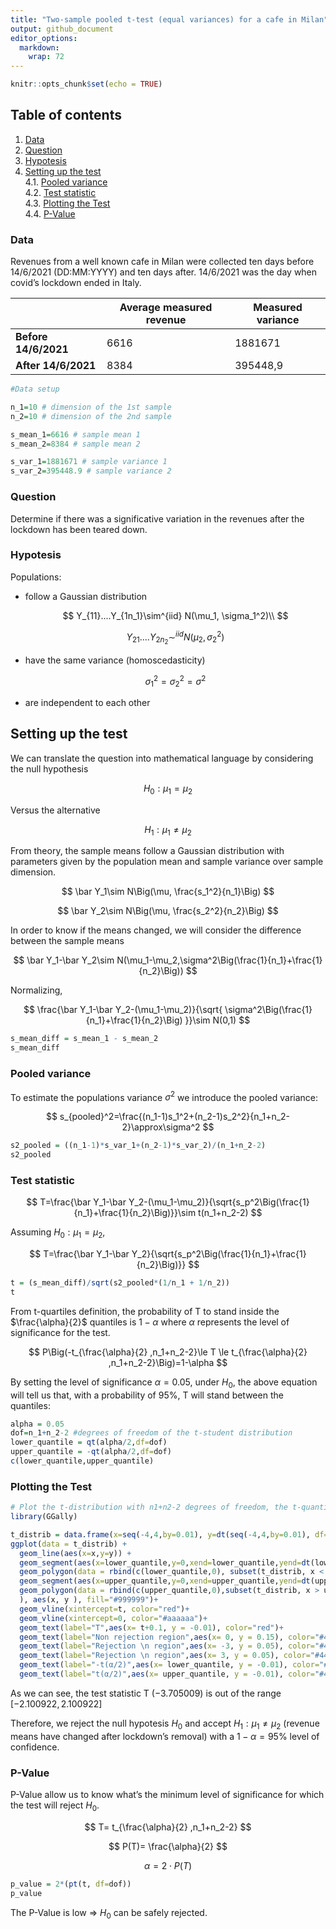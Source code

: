```yaml
---
title: "Two-sample pooled t-test (equal variances) for a cafe in Milan"
output: github_document
editor_options: 
  markdown: 
    wrap: 72
---
```


```r
knitr::opts_chunk$set(echo = TRUE)
```

## Table of contents

1.  [Data](#data)
2.  [Question](#question)
3.  [Hypotesis](#hypotesis)
4.  [Setting up the test](#setting-up-the-test) <br> 4.1. [Pooled
    variance](#pooled-variance) <br> 4.2. [Test
    statistic](#test-statistic) <br> 4.3. [Plotting the
    Test](#plotting-the-test) <br> 4.4. [P-Value](#p-value)

### Data {#data}

Revenues from a well known cafe in Milan were collected ten days before
14/6/2021 (DD:MM:YYYY) and ten days after. 14/6/2021 was the day when
covid's lockdown ended in Italy.

|                      | Average measured revenue | Measured variance |
|----------------------|--------------------------|-------------------|
| **Before 14/6/2021** | 6616                     | 1881671           |
| **After 14/6/2021**  | 8384                     | 395448,9          |

```r
#Data setup

n_1=10 # dimension of the 1st sample
n_2=10 # dimension of the 2nd sample

s_mean_1=6616 # sample mean 1
s_mean_2=8384 # sample mean 2

s_var_1=1881671 # sample variance 1
s_var_2=395448.9 # sample variance 2
```

### Question {#question}

Determine if there was a significative variation in the revenues after
the lockdown has been teared down.

### Hypotesis {#hypotesis}

Populations:

-   follow a Gaussian distribution

    $$
    Y_{11}....Y_{1n_1}\sim^{iid} N(\mu_1, \sigma_1^2)\\
    $$

    $$
    Y_{21}....Y_{2n_2}\sim^{iid} N(\mu_2, \sigma_2^2)
    $$

-   have the same variance (homoscedasticity)

    $$
    \sigma_1^2=\sigma_2^2=\sigma^2
    $$

-   are independent to each other

## Setting up the test {#setting-up-the-test}

We can translate the question into mathematical language by considering
the null hypothesis

$$
H_0:\mu_1=\mu_2
$$

Versus the alternative

$$
H_1:\mu_1\ne\mu_2
$$

From theory, the sample means follow a Gaussian distribution with
parameters given by the population mean and sample variance over sample
dimension.

$$
\bar Y_1\sim N\Big(\mu, \frac{s_1^2}{n_1}\Big)
$$

$$
\bar Y_2\sim N\Big(\mu, \frac{s_2^2}{n_2}\Big)
$$

In order to know if the means changed, we will consider the difference
between the sample means

$$
\bar Y_1-\bar Y_2\sim N(\mu_1-\mu_2,\sigma^2\Big(\frac{1}{n_1}+\frac{1}{n_2}\Big))
$$

Normalizing,

$$
\frac{\bar Y_1-\bar Y_2-(\mu_1-\mu_2)}{\sqrt{
\sigma^2\Big(\frac{1}{n_1}+\frac{1}{n_2}\Big)
}}\sim N(0,1)
$$

```r
s_mean_diff = s_mean_1 - s_mean_2
s_mean_diff
```

### Pooled variance {#pooled-variance}

To estimate the populations variance $\sigma^2$ we introduce the pooled
variance:

$$
s_{pooled}^2=\frac{(n_1-1)s_1^2+(n_2-1)s_2^2}{n_1+n_2-2}\approx\sigma^2
$$

```r
s2_pooled = ((n_1-1)*s_var_1+(n_2-1)*s_var_2)/(n_1+n_2-2)
s2_pooled
```

### Test statistic {#test-statistic}

$$
T=\frac{\bar Y_1-\bar Y_2-(\mu_1-\mu_2)}{\sqrt{s_p^2\Big(\frac{1}{n_1}+\frac{1}{n_2}\Big)}}\sim t(n_1+n_2-2)
$$

Assuming $H_0:\mu_1=\mu_2$,

$$
T=\frac{\bar Y_1-\bar Y_2}{\sqrt{s_p^2\Big(\frac{1}{n_1}+\frac{1}{n_2}\Big)}}
$$

```r
t = (s_mean_diff)/sqrt(s2_pooled*(1/n_1 + 1/n_2))
t
```

From t-quartiles definition, the probability of T to stand inside the
$\frac{\alpha}{2}$ quantiles is $1-\alpha$ where $\alpha$ represents the
level of significance for the test.

$$
P\Big(-t_{\frac{\alpha}{2} ,n_1+n_2-2}\le 
T
\le t_{\frac{\alpha}{2} ,n_1+n_2-2}\Big)=1-\alpha
$$

By setting the level of significance $\alpha = 0.05$, under $H_0$, the
above equation will tell us that, with a probability of 95%, T will
stand between the quantiles:

```r
alpha = 0.05
dof=n_1+n_2-2 #degrees of freedom of the t-student distribution
lower_quantile = qt(alpha/2,df=dof)
upper_quantile = -qt(alpha/2,df=dof)
c(lower_quantile,upper_quantile)
```

### Plotting the Test {#plotting-the-test}

```r
# Plot the t-distribution with n1+n2-2 degrees of freedom, the t-quantiles and the test statistic using GGPlot
library(GGally)

t_distrib = data.frame(x=seq(-4,4,by=0.01), y=dt(seq(-4,4,by=0.01), df=dof))
ggplot(data = t_distrib) + 
  geom_line(aes(x=x,y=y)) + 
  geom_segment(aes(x=lower_quantile,y=0,xend=lower_quantile,yend=dt(lower_quantile,dof))) + 
  geom_polygon(data = rbind(c(lower_quantile,0), subset(t_distrib, x < lower_quantile)), aes(x, y), fill="#999999")+
  geom_segment(aes(x=upper_quantile,y=0,xend=upper_quantile,yend=dt(upper_quantile,dof))) + 
  geom_polygon(data = rbind(c(upper_quantile,0),subset(t_distrib, x > upper_quantile)
  ), aes(x, y ), fill="#999999")+
  geom_vline(xintercept=t, color="red")+
  geom_vline(xintercept=0, color="#aaaaaa")+
  geom_text(label="T",aes(x= t+0.1, y = -0.01), color="red")+
  geom_text(label="Non rejection region",aes(x= 0, y = 0.15), color="#444444")+
  geom_text(label="Rejection \n region",aes(x= -3, y = 0.05), color="#444444")+
  geom_text(label="Rejection \n region",aes(x= 3, y = 0.05), color="#444444")+
  geom_text(label="-t(α/2)",aes(x= lower_quantile, y = -0.01), color="#444444")+
  geom_text(label="t(α/2)",aes(x= upper_quantile, y = -0.01), color="#444444")
```

As we can see, the test statistic T $(-3.705009)$ is out of the range
$[-2.100922 , 2.100922]$

Therefore, we reject the null hypotesis $H_0$ and accept
$H_1:\mu_1\ne\mu_2$ (revenue means have changed after lockdown's
removal) with a $1-\alpha=95\%$ level of confidence.

### P-Value {#p-value}

P-Value allow us to know what's the minimum level of significance for
which the test will reject $H_0$.

$$
T=
t_{\frac{\alpha}{2} ,n_1+n_2-2}
$$

$$
P(T)=
\frac{\alpha}{2}
$$

$$
\alpha = 2\cdot P(T)
$$

```r
p_value = 2*(pt(t, df=dof))
p_value

```

The P-Value is low =\> $H_0$ can be safely rejected.
